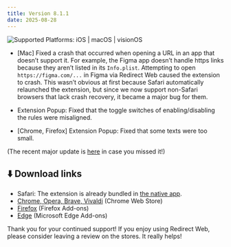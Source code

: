 ```yaml
---
title: Version 8.1.1
date: 2025-08-28
---
```


![Supported Platforms: iOS | macOS | visionOS](https://img.shields.io/badge/Platforms-iOS%20|%20macOS%20|%20visionOS-white)

* [Mac] Fixed a crash that occurred when opening a URL in an app that doesn’t support it. For example, the Figma app doesn’t handle https links because they aren’t listed in its `Info.plist`. Attempting to open `https://figma.com/...` in Figma via Redirect Web caused the extension to crash. This wasn’t obvious at first because Safari automatically relaunched the extension, but since we now support non-Safari browsers that lack crash recovery, it became a major bug for them.

* Extension Popup: Fixed that the toggle switches of enabling/disabling the rules were misaligned.
* [Chrome, Firefox] Extension Popup: Fixed that some texts were too small.

<!--truncate-->

(The recent major update is [here](./8.0.0.mdx) in case you missed it!)

## ⬇️ Download links

- Safari: The extension is already bundled in [the native app](https://apps.apple.com/app/id1571283503).
- [Chrome, Opera, Brave, Vivaldi](https://chromewebstore.google.com/detail/ffglckbhfbfmdkefdmjbhpnffkcmlhdh) (Chrome Web Store)
- [Firefox](https://addons.mozilla.org/firefox/addon/redirect-web/) (Firefox Add-ons)
- [Edge](https://microsoftedge.microsoft.com/addons/detail/hmfkakfdccgdpgemaicfgngnmflefpga) (Microsoft Edge Add-ons)

Thank you for your continued support! If you enjoy using Redirect Web, please consider leaving a review on the stores. It really helps!
